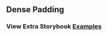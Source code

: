 
<Head>
  <title>DataGrid - Dense Padding</title>
</Head>

## Dense Padding

### View Extra Storybook **[Examples](https://ialopezg.github.com/datagrid?path=/story/prop-playground--default)**
